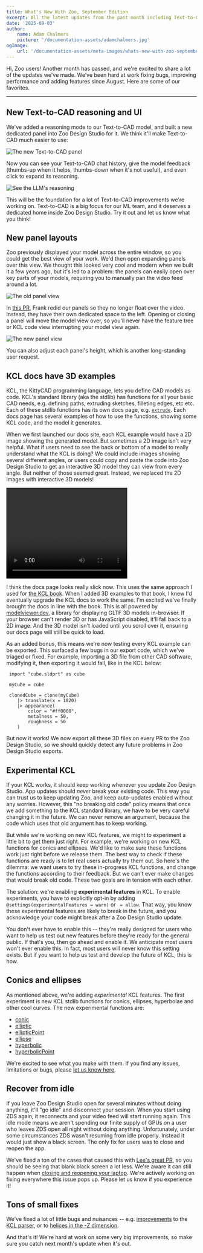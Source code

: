 ```yaml
---
title: What's New With Zoo, September Edition
excerpt: All the latest updates from the past month including Text-to-CAD reasoning, new panels layout, and experimental conics/ellipses.
date: '2025-09-03'
author:
    name: Adam Chalmers
    picture: '/documentation-assets/adamchalmers.jpg'
ogImage:
    url: '/documentation-assets/meta-images/whats-new-with-zoo-september-blog-v2.png'
--- 
```


Hi, Zoo users! Another month has passed, and we're excited to share a lot of the updates we've made. We’ve been hard at work fixing bugs, improving performance and adding features since August. Here are some of our favorites.

---

## New Text-to-CAD reasoning and UI

We've added a reasoning mode to our Text-to-CAD model, and built a new dedicated panel into Zoo Design Studio for it. We think it'll make Text-to-CAD much easier to use:

![The new Text-to-CAD panel](/documentation-assets/whats-new-september/ttc_pane.png)

Now you can see your Text-to-CAD chat history, give the model feedback (thumbs-up when it helps, thumbs-down when it's not useful), and even click to expand its reasoning.

![See the LLM's reasoning](/documentation-assets/whats-new-september/ttc_reasoning_pane.png)

This will be the foundation for a lot of Text-to-CAD improvements we're working on. Text-to-CAD is a big focus for our ML team, and it deserves a dedicated home inside Zoo Design Studio. Try it out and let us know what you think!

## New panel layouts

Zoo previously displayed your model across the entire window, so you could get the best view of your work. We'd then open expanding panels over this view. We thought this looked very cool and modern when we built it a few years ago, but it's led to a problem: the panels can easily open over key parts of your models, requiring you to manually pan the video feed around a lot.

![The old panel view](/documentation-assets/whats-new-september/old_panels.png)

In [this PR](https://github.com/KittyCAD/modeling-app/pull/7806), Frank redid our panels so they no longer float over the video. Instead, they have their own dedicated space to the left. Opening or closing a panel will move the model view over, so you'll never have the feature tree or KCL code view interrupting your model view again.

![The new panel view](/documentation-assets/whats-new-september/new_panels.png)

You can also adjust each panel's height, which is another long-standing user request.

## KCL docs have 3D examples

KCL, the KittyCAD programming language, lets you define CAD models as code. KCL's standard library (aka the stdlib) has functions for all your basic CAD needs, e.g. defining paths, extruding sketches, filleting edges, etc etc. Each of these stdlib functions has its own docs page, e.g. [`extrude`](https://zoo.dev/docs/kcl-std/functions/std-sketch-extrude#examples). Each docs page has several examples of how to use the functions, showing some KCL code, and the model it generates. 

When we first launched our docs site, each KCL example would have a 2D image showing the generated model. But sometimes a 2D image isn't very helpful. What if users need to see the back or bottom of a model to really understand what the KCL is doing? We could include images showing several different angles, or users could copy and paste the code into Zoo Design Studio to get an interactive 3D model they can view from every angle. But neither of those seemed great. Instead, we replaced the 2D images with interactive 3D models!

<video width="320" height="240" controls>
  <source src="/documentation-assets/whats-new-september/docs_3d.mp4" type="video/mp4" poster="/documentation-assets/whats-new-september/docs_3d.png"/>
</video>

I think the docs page looks really slick now. This uses the same approach I used for [the KCL book](https://zoo.dev/docs/kcl-book/sketch3d.html). When I added 3D examples to that book, I knew I'd eventually upgrade the KCL docs to work the same. I'm excited we've finally brought the docs in line with the book. This is all powered by [modelviewer.dev](https://modelviewer.dev/), a library for displaying GLTF 3D models in-browser. If your browser can't render 3D or has JavaScript disabled, it'll fall back to a 2D image. And the 3D model isn't loaded until you scroll over it, ensuring our docs page will still be quick to load.

As an added bonus, this means we're now testing every KCL example can be exported. This surfaced a few bugs in our export code, which we've triaged or fixed. For example, importing a 3D file from other CAD software, modifying it, then exporting it would fail, like in the KCL below:


```kcl
 import "cube.sldprt" as cube

 myCube = cube

 clonedCube = clone(myCube)
    |> translate(x = 1020)
    |> appearance(
        color = "#ff0000",
        metalness = 50,
        roughness = 50
    )
```

But now it works! We now export all these 3D files on every PR to the Zoo Design Studio, so we should quickly detect any future problems in Zoo Design Studio exports.

## Experimental KCL

If your KCL works, it should keep working whenever you update Zoo Design Studio. App updates should _never_ break your existing code. This way you can trust us to keep updating Zoo, and keep auto-updates enabled without any worries. However, this "no breaking old code" policy means that once we add something to the KCL standard library, we have to be very careful changing it in the future. We can never remove an argument, because the code which uses that old argument has to keep working.

But while we're working on new KCL features, we might to experiment a little bit to get them just right. For example, we're working on new KCL functions for conics and ellipses. We'd like to make sure these functions work just right before we release them. The best way to check if these functions are ready is to let real users actually try them out. So here's the dilemma: we want users to try these in-progress KCL functions, and change the functions according to their feedback. But we can't ever make changes that would break old code. These two goals are in tension with each other.

The solution: we're enabling **experimental features** in KCL. To enable experiments, you have to explicitly opt-in by adding `@settings(experimentalFeatures = warn)` or ` = allow`. That way, you know these experimental features are likely to break in the future, and you acknowledge your code might break after a Zoo Design Studio update.

You don't ever have to enable this -- they're really designed for users who want to help us test out new features before they're ready for the general public. If that's you, then go ahead and enable it. We anticipate most users won't ever enable this. In fact, most users will never know this setting exists. But if you want to help us test and develop the future of KCL, this is how.

## Conics and ellipses

As mentioned above, we're adding _experimental_ KCL features. The first experiment is new KCL stdlib functions for conics, ellipses, hyperbolae and other cool curves. The new experimental functions are:

 - [conic](https://zoo.dev/docs/kcl-std/functions/std-sketch-conic)
 - [elliptic](https://zoo.dev/docs/kcl-std/functions/std-sketch-elliptic)
 - [ellipticPoint](https://zoo.dev/docs/kcl-std/functions/std-sketch-ellipticPoint)
 - [ellipse](https://zoo.dev/docs/kcl-std/functions/std-sketch-ellipse)
 - [hyperbolic](https://zoo.dev/docs/kcl-std/functions/std-sketch-hyperbolic)
 - [hyperbolicPoint](https://zoo.dev/docs/kcl-std/functions/std-sketch-hyperbolicPoint)

We're excited to see what you make with them. If you find any issues, limitations or bugs, please [let us know here](https://github.com/KittyCAD/modeling-app/issues/8065).

## Recover from idle

If you leave Zoo Design Studio open for several minutes without doing anything, it'll "go idle" and disconnect your session. When you start using ZDS again, it reconnects and your video feed will start running again. This idle mode means we aren't spending our finite supply of GPUs on a user who leaves ZDS open all night without doing anything. Unfortunately, under some circumstances ZDS wasn't resuming from idle properly. Instead it would just show a black screen. The only fix for users was to close and reopen the app.

We've fixed a ton of the cases that caused this with [Lee's great PR](https://github.com/KittyCAD/modeling-app/pull/8128), so you should be seeing that blank black screen a lot less. We're aware it can still happen when [closing and reopening your laptop](https://github.com/KittyCAD/modeling-app/issues/7562). We're actively working on fixing everywhere this issue pops up. Please let us know if you experience it!

## Tons of small fixes

We've fixed a lot of little bugs and nuisances -- e.g. [improvements](https://github.com/KittyCAD/modeling-app/pull/8001) to the [KCL parser](https://github.com/KittyCAD/modeling-app/pull/8000), or to [helices in the -Z dimension](https://github.com/KittyCAD/modeling-app/issues/8101).

And that's it! We're hard at work on some very big improvements, so make sure you catch next month's update when it's out.
